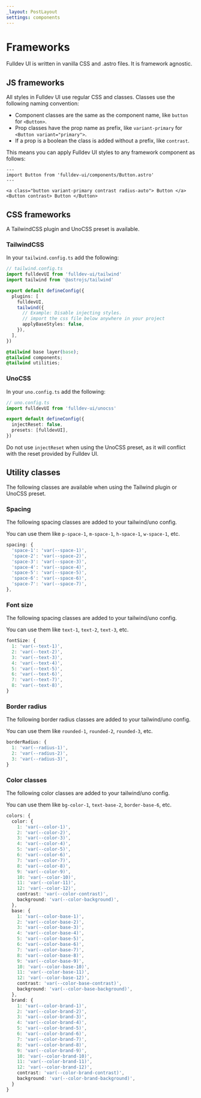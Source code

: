 ```yaml
---
_layout: PostLayout
settings: components
---
```


# Frameworks

Fulldev UI is written in vanilla CSS and .astro files. It is framework agnostic.

## JS frameworks

All styles in Fulldev UI use regular CSS and classes. Classes use the following naming convention:

- Component classes are the same as the component name, like `button` for `<Button>`.
- Prop classes have the prop name as prefix, like `variant-primary` for `<Button variant="primary">`.
- If a prop is a boolean the class is added without a prefix, like `contrast`.

This means you can apply Fulldev UI styles to any framework component as follows:

```astro live
---
import Button from 'fulldev-ui/components/Button.astro'
---

<a class="button variant-primary contrast radius-auto"> Button </a>
<Button contrast> Button </Button>
```

## CSS frameworks

A TailwindCSS plugin and UnoCSS preset is available.

### TailwindCSS

In your `tailwind.config.ts` add the following:

```ts
// tailwind.config.ts
import fulldevUI from 'fulldev-ui/tailwind'
import tailwind from '@astrojs/tailwind'

export default defineConfig({
  plugins: [
    fulldevUI,
    tailwind({
      // Example: Disable injecting styles.
      // import the css file below anywhere in your project
      applyBaseStyles: false,
    }),
  ],
})
```

```css
@tailwind base layer(base);
@tailwind components;
@tailwind utilities;
```

### UnoCSS

In your `uno.config.ts` add the following:

```ts
// uno.config.ts
import fulldevUI from 'fulldev-ui/unocss'

export default defineConfig({
  injectReset: false,
  presets: [fulldevUI],
})
```

Do not use `injectReset` when using the UnoCSS preset, as it will conflict with the reset provided by Fulldev UI.

## Utility classes

The following classes are available when using the Tailwind plugin or UnoCSS preset.

### Spacing

The following spacing classes are added to your tailwind/uno config.

You can use them like `p-space-1`, `m-space-1`, `h-space-1`, `w-space-1`, etc.

```ts
spacing: {
  'space-1': 'var(--space-1)',
  'space-2': 'var(--space-2)',
  'space-3': 'var(--space-3)',
  'space-4': 'var(--space-4)',
  'space-5': 'var(--space-5)',
  'space-6': 'var(--space-6)',
  'space-7': 'var(--space-7)',
},
```

### Font size

The following spacing classes are added to your tailwind/uno config.

You can use them like `text-1`, `text-2`, `text-3`, etc.

```ts
fontSize: {
  1: 'var(--text-1)',
  2: 'var(--text-2)',
  3: 'var(--text-3)',
  4: 'var(--text-4)',
  5: 'var(--text-5)',
  6: 'var(--text-6)',
  7: 'var(--text-7)',
  8: 'var(--text-8)',
}
```

### Border radius

The following border radius classes are added to your tailwind/uno config.

You can use them like `rounded-1`, `rounded-2`, `rounded-3`, etc.

```ts
borderRadius: {
  1: 'var(--radius-1)',
  2: 'var(--radius-2)',
  3: 'var(--radius-3)',
}
```

### Color classes

The following color classes are added to your tailwind/uno config.

You can use them like `bg-color-1`, `text-base-2`, `border-base-6`, etc.

```ts
colors: {
  color: {
    1: 'var(--color-1)',
    2: 'var(--color-2)',
    3: 'var(--color-3)',
    4: 'var(--color-4)',
    5: 'var(--color-5)',
    6: 'var(--color-6)',
    7: 'var(--color-7)',
    8: 'var(--color-8)',
    9: 'var(--color-9)',
    10: 'var(--color-10)',
    11: 'var(--color-11)',
    12: 'var(--color-12)',
    contrast: 'var(--color-contrast)',
    background: 'var(--color-background)',
  },
  base: {
    1: 'var(--color-base-1)',
    2: 'var(--color-base-2)',
    3: 'var(--color-base-3)',
    4: 'var(--color-base-4)',
    5: 'var(--color-base-5)',
    6: 'var(--color-base-6)',
    7: 'var(--color-base-7)',
    8: 'var(--color-base-8)',
    9: 'var(--color-base-9)',
    10: 'var(--color-base-10)',
    11: 'var(--color-base-11)',
    12: 'var(--color-base-12)',
    contrast: 'var(--color-base-contrast)',
    background: 'var(--color-base-background)',
  },
  brand: {
    1: 'var(--color-brand-1)',
    2: 'var(--color-brand-2)',
    3: 'var(--color-brand-3)',
    4: 'var(--color-brand-4)',
    5: 'var(--color-brand-5)',
    6: 'var(--color-brand-6)',
    7: 'var(--color-brand-7)',
    8: 'var(--color-brand-8)',
    9: 'var(--color-brand-9)',
    10: 'var(--color-brand-10)',
    11: 'var(--color-brand-11)',
    12: 'var(--color-brand-12)',
    contrast: 'var(--color-brand-contrast)',
    background: 'var(--color-brand-background)',
  }
}
```
